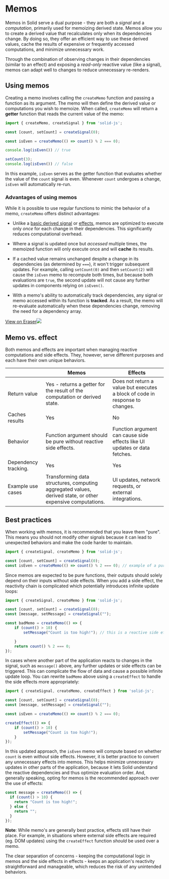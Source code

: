 # Memos

Memos in Solid serve a dual purpose - they are both a *signal* and a *computation*, primarily used for memoizing derived state. 
Memos allow you to create a derived value that recalculates only when its dependencies change. 
By doing so, they offer an efficient way to use these derived values, cache the results of expensive or frequently accessed computations, and minimize unnecessary work. 

Through the combination of observing changes in their dependencies (similar to an effect) and exposing a *read-only* reactive value (like a signal), memos can adapt well to changes to reduce unnecessary re-renders.

## Using memos

Creating a memo involves calling the `createMemo` function and passing a function as its argument.
The memo will then define the derived value or computations you wish to memoize. 
When called, `createMemo` will return a **getter** function that reads the current value of the memo:

```jsx
import { createMemo, createSignal } from 'solid-js';

const [count, setCount] = createSignal(0);

const isEven = createMemo(() => count() % 2 === 0);

console.log(isEven()) // true

setCount(3);
console.log(isEven()) // false
```

In this example, `isEven` serves as the getter function that evaluates whether the value of the `count` signal is even.
Whenever `count` undergoes a change, `isEven` will automatically re-run.

### Advantages of using memos

While it is possible to use regular functions to mimic the behavior of a memo, `createMemo` offers distinct advantages:

- Unlike a [basic derived signal](/essentials/signals#derived-signals) or [effects](/essentials/effects), memos are optimized to execute only _once_ for each change in their dependencies.
This significantly reduces computational overhead.

- Where a signal is updated once but *accessed* multiple times, the memoized function will only execute once and will **cache** its results.

- If a cached value remains unchanged despite a change in its dependencies (as determined by `===`), it won't trigger subsequent updates. 
For example, calling `setCount(0)` and then `setCount(2)` will cause the `isEven` memo to recompute both times, but because both evaluations are `true`, the second update will not cause any further updates in components relying on `isEven()`.

- With a memo's ability to automatically track dependencies, any signal or memo accessed within its function is **tracked**. 
As a result, the memo will re-evaluate automatically when these dependencies change, removing the need for a dependency array.

[View on Eraser![](https://app.eraser.io/workspace/maDvFw5OryuPJOwSLyK9/preview?elements=YtmtRTZ8qatHb6greYPovA&type=embed)](https://app.eraser.io/workspace/maDvFw5OryuPJOwSLyK9?elements=YtmtRTZ8qatHb6greYPovA)

## Memo vs. effect

Both memos and effects are important when managing reactive computations and side effects.
They, however, serve different purposes and each have their own unique behaviors.

| | Memos  | Effects   |
|-|--------|-----------|
| Return value  | Yes - returns a getter for the result of the computation or derived state. | Does not return a value but executes a block of code in response to changes. |
| Caches results | Yes | No |
| Behavior | Function argument should be pure without reactive side effects. | Function argument can cause side effects like UI updates or data fetches. |
| Dependency tracking. | Yes | Yes |
| Example use cases | Transforming data structures, computing aggregated values, derived state, or other expensive computations. | UI updates, network requests, or external integrations. |

## Best practices

When working with memos, it is recommended that you leave them "pure". 
This means you should not modify other signals because it can lead to unexpected behaviors and make the code harder to maintain. 

```jsx
import { createSignal, createMemo } from 'solid-js';

const [count, setCount] = createSignal(0);
const isEven = createMemo(() => count() % 2 === 0); // example of a pure function
```

Since memos are expected to be pure functions, their outputs should solely depend on their inputs without side effects. 
When you add a side effect, the reactivity chain is complicated which potentially introduces infinite update loops:

```jsx
import { createSignal, createMemo } from 'solid-js';

const [count, setCount] = createSignal(0);
const [message, setMessage] = createSignal("");

const badMemo = createMemo(() => {
    if (count() > 10) {
        setMessage("Count is too high!"); // this is a reactive side effect

    }
    return count() % 2 === 0;
});
```

In cases where another part of the application reacts to changes in the signal, such as `message()` above, any further updates or side effects can be triggered.
This can complicate the flow of data and cause a possible infinite update loop.
You can rewrite `badMemo` above using a `createEffect` to handle the side effects more appropriately:

```jsx
import { createSignal, createMemo, createEffect } from 'solid-js';

const [count, setCount] = createSignal(0);
const [message, setMessage] = createSignal("");

const isEven = createMemo(() => count() % 2 === 0);

createEffect(() => {
    if (count() > 10) {
        setMessage("Count is too high!");
    }
});
```

In this updated approach, the `isEven` memo will compute based on whether `count` is even *without* side effects.
However, it is better practice to convert any unnecessary effects into memos.
This helps minimize unnecessary updates in other parts of the application, because it lets Solid understand the reactive dependencies and thus optimize evaluation order.
And, generally speaking, opting for memos is the recommended approach over the use of effects:

```jsx
const message = createMemo(() => {
  if (count() > 10) {
    return "Count is too high!";
  } else {
    return "";
  }
});

```

**Note**: While memo's are generally best practice, effects still have their place.
For example, in situations where external side effects are required (eg. DOM updates) using the `createEffect` function *should* be used over a memo.

The clear separation of concerns - keeping the computational logic in memos and the side effects in effects - keeps an application's reactivity straightforward and manageable, which reduces the risk of any unintended behaviors.